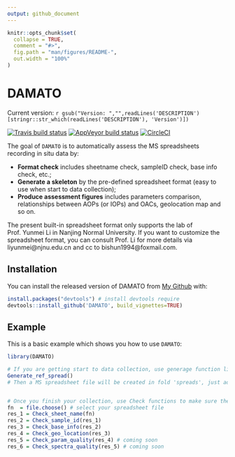 ```yaml
---
output: github_document
---
```


<!-- README.md is generated from README.Rmd. Please edit that file -->

```r
knitr::opts_chunk$set(
  collapse = TRUE,
  comment = "#>",
  fig.path = "man/figures/README-",
  out.width = "100%"
)
```

# DAMATO

Current version: `r gsub("Version: ","",readLines('DESCRIPTION')[stringr::str_which(readLines('DESCRIPTION'), 'Version')])`

<!-- badges: start -->
[![Travis build status](https://travis-ci.com/bishun945/DAMATO.svg?token=ekKczQU5ZnxJHkx55qWv&branch=master)](https://travis-ci.com/bishun945/DAMATO)
[![AppVeyor build status](https://ci.appveyor.com/api/projects/status/ka7a4j64v11xhive?svg=true)](https://ci.appveyor.com/project/bishun945/damato)
[![CircleCI](https://circleci.com/gh/bishun945/DAMATO/tree/circleci-project-setup.svg?style=svg&circle-token=0e261ccfcb5335a249044d86bab7569c0131db7e)](https://circleci.com/gh/bishun945/DAMATO/tree/circleci-project-setup)
<!-- badges: end -->

The goal of `DAMATO` is to automatically assess the MS spreadsheets recording in situ data by:

  * **Format check** includes sheetname check, sampleID check, base info check, etc.;
  * **Generate a skeleton** by the pre-defined spreadsheet format (easy to use when start to data collection);
  * **Produce assessment figures** includes parameters comparison, relationships between AOPs (or IOPs) and OACs, geolocation map and so on.
  
The present built-in spreadsheet format only supports the lab of Prof. Yunmei Li in Nanjing Normal University. If you want to customize the spreadsheet format, you can consult Prof. Li for more details via liyunmei@njnu.edu.cn and cc to bishun1994@foxmail.com.

## Installation

You can install the released version of DAMATO from [My Github](https://github.com/bishun945/DAMATO) with:

``` r
install.packages("devtools") # install devtools require
devtools::install_github('DAMATO', build_vignettes=TRUE)
```

## Example

This is a basic example which shows you how to use `DAMATO`:

```r
library(DAMATO)

# If you are getting start to data collection, use generage function like this:
Generate_ref_spread()
# Then a MS spreadsheet file will be created in fold 'spreads', just add your records to this file.


# Once you finish your collection, use Check functions to make sure the format is okay.
fn  = file.choose() # select your spreadsheet file
res_1 = Check_sheet_name(fn)
res_2 = Check_sample_id(res_1)
res_3 = Check_base_info(res_2)
res_4 = Check_geo_location(res_3)
res_5 = Check_param_quality(res_4) # coming soon
res_6 = Check_spectra_quality(res_5) # coming soon
```
